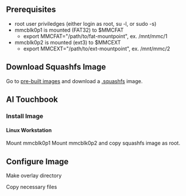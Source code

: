 == Prerequisites ==
* root user priviledges (either login as root, su -l, or sudo -s)
* mmcblk0p1 is mounted (FAT32) to $MMCFAT
** export MMCFAT="/path/to/fat-mountpoint", ex. /mnt/mmc/1
* mmcblk0p2 is mounted (ext3) to $MMCEXT
** export MMCEXT="/path/to/ext-mountpoint", ex. /mnt/mmc/2

== Download Squashfs Image ==
Go to [[:Category:Image|pre-built images]] and download a <u>.squashfs</u> image.

== AI Touchbook ==

=== Install Image ===

==== Linux Workstation ====
Mount mmcblk0p1
{{Command|mount -t vfat /dev/mmcblk0p1 $MMCFAT}}
Mount mmcblk0p2 and copy squashfs image as root.
{{Command|mount -t ext3 /dev/mmcblk0p2 $MMCEXT}}
{{Command|cp neuvoo-<version>.squashfs $MMCEXT/.images/neuvoo.squashfs}}

== Configure Image ==
Make overlay directory
{{Command|mkdir -p $MMCEXT/.overlay-neuvoo}}

Copy necessary files
{{Command|tar --numeric-owner -xvjpf $MMCFAT/ai-install.tbz2 --wildcards -C $MMCEXT/.overlay-neuvoo ./dev/*}}
{{Command|tar --numeric-owner -xvjpf $MMCFAT/ai-install.tbz2 --wildcards -C $MMCEXT/.overlay-neuvoo ./lib/modules/*}}
{{Command|tar --numeric-owner -xvjpf $MMCFAT/ai-install.tbz2 --wildcards -C $MMCEXT/.overlay-neuvoo ./etc/Wireless/*}}
